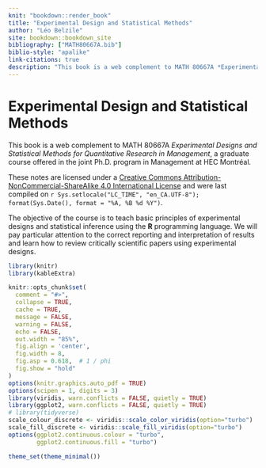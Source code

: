 ```yaml
---
knit: "bookdown::render_book"
title: "Experimental Design and Statistical Methods"
author: "Léo Belzile"
site: bookdown::bookdown_site
bibliography: ["MATH80667A.bib"]
biblio-style: "apalike"
link-citations: true
description: "This book is a web complement to MATH 80667A *Experimental Designs and Statistical Methods*, a graduate course offered in the joint Ph.D. program in Management at HEC Montréal."
---
```



# Experimental Design and Statistical Methods {-}

This book is a web complement to MATH 80667A *Experimental Designs and Statistical Methods for Quantitative Research in Management*, a graduate course offered in the joint Ph.D. program in Management at HEC Montréal.

These notes are licensed under a [Creative Commons Attribution-NonCommercial-ShareAlike 4.0 International License](http://creativecommons.org/licenses/by-nc-sa/4.0/) and were last compiled on `r Sys.setlocale("LC_TIME", "en_CA.UTF-8"); format(Sys.Date(), format = "%A, %B %d %Y")`.

The objective of the course is to teach basic principles of experimental designs and statistical inference using the **R** programming language. We will pay particular attention to the correct reporting and interpretation of results and learn how to review critically scientific papers using experimental designs.


```r
library(knitr)
library(kableExtra)

knitr::opts_chunk$set(
  comment = "#>",
  collapse = TRUE,
  cache = TRUE,
  message = FALSE,
  warning = FALSE,
  echo = FALSE,
  out.width = "85%",
  fig.align = 'center',
  fig.width = 8,
  fig.asp = 0.618,  # 1 / phi
  fig.show = "hold"
)
options(knitr.graphics.auto_pdf = TRUE)
options(scipen = 1, digits = 3)
library(viridis, warn.conflicts = FALSE, quietly = TRUE)
library(ggplot2, warn.conflicts = FALSE, quietly = TRUE)
# library(tidyverse)
scale_colour_discrete <- viridis::scale_color_viridis(option="turbo")
scale_fill_discrete <- viridis::scale_fill_viridis(option="turbo")
options(ggplot2.continuous.colour = "turbo",
        ggplot2.continuous.fill = "turbo")

theme_set(theme_minimal())
```


